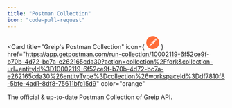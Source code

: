 ```yaml
---
title: "Postman Collection"
icon: "code-pull-request"
---
```


<Card
  title="Greip's Postman Collection"
  icon={
    <svg
      width="30px"
      height="30px"
      viewBox="0 0 256 256"
      version="1.1"
      xmlns="http://www.w3.org/2000/svg"
      xmlns:xlink="http://www.w3.org/1999/xlink"
      preserveAspectRatio="xMidYMid"
    >
      <g>
        <path
          d="M254.953118,144.253071 C263.911504,74.1217108 214.38443,10.0052669 144.381048,1.04688158 C74.3776647,-7.9115038 10.0052669,41.6155696 1.04688158,111.618952 C-7.9115038,181.622335 41.6155696,245.866756 111.618952,254.953118 C181.750312,263.911504 245.866756,214.38443 254.953118,144.253071 Z"
          fill="#FF6C37"
        ></path>
        <g transform="translate(50.181225, 45.198924)">
          <path
            d="M124.018448,36.9853339 L70.012182,90.9916 L54.7829269,75.7623449 C107.893354,22.6519173 113.140409,27.2590869 124.018448,36.9853339 L124.018448,36.9853339 Z"
            fill="#FFFFFF"
          ></path>
          <path
            d="M70.012182,92.2713693 C69.6282512,92.2713693 69.3722974,92.1433924 69.1163435,91.8874385 L53.7591114,76.6581834 C53.2472037,76.1462757 53.2472037,75.3784141 53.7591114,74.8665063 C107.765378,20.8602402 113.396363,25.9793176 124.78631,36.2174723 C125.042264,36.4734262 125.170241,36.72938 125.170241,37.1133108 C125.170241,37.4972416 125.042264,37.7531955 124.78631,38.0091494 L70.7800436,91.8874385 C70.6520667,92.1433924 70.2681359,92.2713693 70.012182,92.2713693 Z M56.574604,75.7623449 L70.012182,89.1999229 L122.098794,37.1133108 C112.628501,28.6668332 106.229654,26.1072945 56.574604,75.7623449 L56.574604,75.7623449 Z"
            fill="#FF6C37"
          ></path>
          <path
            d="M85.497391,106.476809 L70.7800436,91.7594616 L124.78631,37.7531955 C139.247703,52.342566 117.619601,76.0182987 85.497391,106.476809 Z"
            fill="#FFFFFF"
          ></path>
          <path
            d="M85.497391,107.756578 C85.1134602,107.756578 84.8575064,107.628601 84.6015525,107.372648 L69.8842051,92.6553001 C69.6282512,92.3993463 69.6282512,92.1433924 69.6282512,91.7594616 C69.6282512,91.3755308 69.7562282,91.1195769 70.012182,90.8636231 L124.018448,36.857357 C124.530356,36.3454492 125.298217,36.3454492 125.810125,36.857357 C129.137525,39.9288034 130.929203,44.2800191 130.801226,48.7592118 C130.545272,62.9646515 114.420178,81.0093992 86.5212065,107.372648 C86.1372757,107.628601 85.7533449,107.756578 85.497391,107.756578 L85.497391,107.756578 Z M72.5717207,91.7594616 C80.7622445,100.077962 84.2176217,103.405363 85.497391,104.685132 C106.997516,84.2088225 127.857756,63.2206053 127.985733,48.7592118 C128.11371,45.4318115 126.833941,42.1044113 124.658333,39.5448726 L72.5717207,91.7594616 Z"
            fill="#FF6C37"
          ></path>
          <path
            d="M55.0388808,76.1462757 L65.9169201,87.024315 C66.172874,87.2802689 66.172874,87.5362228 65.9169201,87.7921767 C65.7889432,87.9201536 65.7889432,87.9201536 65.6609663,87.9201536 L43.1370259,92.7832771 C41.9852335,92.911254 40.961418,92.1433924 40.7054642,90.9916 C40.5774872,90.3517153 40.8334411,89.7118307 41.2173719,89.3278999 L54.2710192,76.2742526 C54.526973,76.0182987 54.9109038,75.8903218 55.0388808,76.1462757 Z"
            fill="#FFFFFF"
          ></path>
          <path
            d="M42.7530951,94.0630464 C40.8334411,94.0630464 39.4256948,92.5273232 39.4256948,90.6076692 C39.4256948,89.7118307 39.8096256,88.8159921 40.4495103,88.1761075 L53.5031576,75.1224602 C54.2710192,74.4825755 55.2948346,74.4825755 56.0626962,75.1224602 L66.9407356,86.0004996 C67.7085972,86.6403842 67.7085972,87.7921767 66.9407356,88.5600383 C66.6847817,88.8159921 66.4288279,88.9439691 66.0448971,89.071946 L43.5209567,93.9350695 C43.2650028,93.9350695 43.009049,94.0630464 42.7530951,94.0630464 L42.7530951,94.0630464 Z M54.65495,77.5540219 L42.1132104,90.0957615 C41.8572566,90.3517153 41.7292796,90.7356461 41.9852335,91.1195769 C42.1132104,91.5035077 42.4971412,91.6314847 42.881072,91.5035077 L63.9972661,86.8963381 L54.65495,77.5540219 Z"
            fill="#FF6C37"
          ></path>
          <path
            d="M152.557304,7.03873136 C144.366781,-0.895838537 131.185156,-0.639884669 123.250587,7.67861603 C115.316017,15.9971167 115.57197,29.050764 123.890471,36.9853339 C130.673249,43.5121575 140.911403,44.6639499 148.97395,39.8008264 L134.38458,25.211456 L152.557304,7.03873136 Z"
            fill="#FFFFFF"
          ></path>
          <path
            d="M138.223888,44.0240653 C126.066079,44.0240653 116.211855,34.1698413 116.211855,22.0120326 C116.211855,9.85422391 126.066079,-1.81866161e-14 138.223888,-1.81866161e-14 C143.854873,-1.81866161e-14 149.357881,2.17560788 153.453143,6.14289283 C153.709097,6.39884669 153.837074,6.65480056 153.837074,7.03873136 C153.837074,7.42266217 153.709097,7.67861603 153.453143,7.9345699 L136.176257,25.211456 L149.741812,38.777011 C150.25372,39.2889187 150.25372,40.0567803 149.741812,40.568688 C149.613835,40.696665 149.613835,40.696665 149.485858,40.8246419 C146.158458,42.8722729 142.191173,44.0240653 138.223888,44.0240653 Z M138.223888,2.68751561 C127.473825,2.68751561 118.771394,11.3899471 118.899371,22.1400096 C118.899371,32.890072 127.601802,41.5925035 138.351865,41.4645266 C141.295334,41.4645266 144.238804,40.8246419 146.926319,39.4168956 L133.488741,26.1072945 C133.232787,25.8513406 133.10481,25.5953868 133.10481,25.211456 C133.10481,24.8275252 133.232787,24.5715713 133.488741,24.3156174 L150.63765,7.1667083 C147.182273,4.22323882 142.831057,2.68751561 138.223888,2.68751561 L138.223888,2.68751561 Z"
            fill="#FF6C37"
          ></path>
          <path
            d="M152.941235,7.42266217 L152.685281,7.1667083 L134.38458,25.211456 L148.845973,39.6728495 C150.25372,38.777011 151.661466,37.7531955 152.813258,36.6014031 C161.003782,28.5388563 161.003782,15.485209 152.941235,7.42266217 L152.941235,7.42266217 Z"
            fill="#FFFFFF"
          ></path>
          <path
            d="M148.97395,41.0805958 C148.590019,41.0805958 148.334066,40.9526188 148.078112,40.696665 L133.488741,26.1072945 C133.232787,25.8513406 133.10481,25.5953868 133.10481,25.211456 C133.10481,24.8275252 133.232787,24.5715713 133.488741,24.3156174 L151.661466,6.14289283 C152.173374,5.63098509 152.941235,5.63098509 153.453143,6.14289283 L153.837074,6.39884669 C162.411528,14.9733013 162.411528,28.7948101 153.965051,37.4972416 C152.685281,38.777011 151.277535,39.9288034 149.741812,40.8246419 C149.357881,40.9526188 149.101927,41.0805958 148.97395,41.0805958 L148.97395,41.0805958 Z M136.176257,25.211456 L149.101927,38.1371263 C150.125743,37.4972416 151.149558,36.6014031 151.91742,35.8335415 C159.212105,28.5388563 159.596036,16.6370014 152.557304,8.95838537 L136.176257,25.211456 Z"
            fill="#FF6C37"
          ></path>
          <path
            d="M126.194056,39.2889187 C123.12261,36.2174723 118.131509,36.2174723 115.060063,39.2889187 L66.8127587,87.5362228 L74.8753055,95.5987696 L125.938102,50.8068428 C129.265502,47.9913502 129.521456,43.0002498 126.705964,39.6728495 C126.45001,39.5448726 126.322033,39.4168956 126.194056,39.2889187 L126.194056,39.2889187 Z"
            fill="#FFFFFF"
          ></path>
          <path
            d="M74.7473286,96.878539 C74.3633978,96.878539 74.1074439,96.750562 73.85149,96.4946082 L65.7889432,88.4320613 C65.2770355,87.9201536 65.2770355,87.152292 65.7889432,86.6403842 L114.036247,38.3930802 C117.619601,34.809726 123.378563,34.809726 126.961918,38.3930802 C130.545272,41.9764343 130.545272,47.7353963 126.961918,51.3187505 C126.833941,51.4467274 126.705964,51.5747044 126.577987,51.7026813 L75.5151902,96.4946082 C75.3872133,96.750562 75.1312594,96.878539 74.7473286,96.878539 L74.7473286,96.878539 Z M68.6044358,87.5362228 L74.8753055,93.8070925 L125.042264,49.7830273 C127.857756,47.4794425 128.11371,43.2562037 125.810125,40.4407111 C123.50654,37.6252186 119.283302,37.3692647 116.467809,39.6728495 C116.339832,39.8008264 116.211855,39.9288034 115.955901,40.0567803 L68.6044358,87.5362228 Z"
            fill="#FF6C37"
          ></path>
          <path
            d="M29.8274248,142.438327 C29.3155171,142.694281 29.0595632,143.206189 29.1875401,143.718097 L31.363148,152.932436 C31.8750557,154.212205 31.1071941,155.747929 29.6994479,156.131859 C28.6756324,156.51579 27.52384,156.131859 26.8839553,155.363998 L12.8064926,141.414512 L58.7502118,95.4707927 L74.6193516,95.7267466 L85.3694141,106.476809 C82.8098754,108.652417 67.3246664,123.625718 29.8274248,142.438327 L29.8274248,142.438327 Z"
            fill="#FFFFFF"
          ></path>
          <path
            d="M28.8036093,157.411629 C27.7797938,157.411629 26.7559784,157.027698 26.1160937,156.259836 L12.1666079,142.31035 C11.910654,142.054397 11.7826771,141.798443 11.7826771,141.414512 C11.7826771,141.030581 11.910654,140.774627 12.1666079,140.518673 L58.1103272,94.5749541 C58.366281,94.3190003 58.7502118,94.1910233 59.0061657,94.1910233 L74.8753055,94.4469772 C75.2592363,94.4469772 75.5151902,94.5749541 75.7711441,94.830908 L86.5212065,105.58097 C86.7771604,105.836924 86.9051373,106.220855 86.9051373,106.604786 C86.9051373,106.988717 86.7771604,107.244671 86.3932296,107.500624 L85.497391,108.268486 C71.931836,120.170341 53.5031576,132.072196 30.5952864,143.462143 L32.7708943,152.548505 C33.1548251,154.212205 32.3869635,156.003882 30.8512403,156.899721 C30.0833787,157.283652 29.443494,157.411629 28.8036093,157.411629 Z M14.7261466,141.414512 L27.9077708,154.468159 C28.2917016,155.108044 29.0595632,155.363998 29.6994479,154.980067 C30.3393325,154.596136 30.5952864,153.828275 30.2113556,153.18839 L28.0357477,143.974051 C27.7797938,142.822258 28.2917016,141.798443 29.3155171,141.286535 C51.9674343,129.896588 70.2681359,118.12271 83.705714,106.476809 L74.2354208,97.0065159 L59.5180734,96.750562 L14.7261466,141.414512 Z"
            fill="#FF6C37"
          ></path>
          <path
            d="M1.9284532,152.420528 L12.9344695,141.414512 L29.3155171,157.795559 L3.20822254,156.003882 C2.05643013,155.875905 1.28856853,154.85209 1.41654546,153.700298 C1.41654546,153.18839 1.5445224,152.676482 1.9284532,152.420528 L1.9284532,152.420528 Z"
            fill="#FFFFFF"
          ></path>
          <path
            d="M29.3155171,158.947352 L3.0802456,157.155675 C1.16059159,157.027698 -0.119177745,155.363998 0.00879918845,153.444344 C0.136776122,152.676482 0.39272999,151.908621 1.03261466,151.396713 L12.038631,140.390696 C12.5505387,139.878789 13.3184003,139.878789 13.830308,140.390696 L30.2113556,156.771744 C30.5952864,157.155675 30.7232633,157.667583 30.4673095,158.17949 C30.2113556,158.691398 29.8274248,158.947352 29.3155171,158.947352 L29.3155171,158.947352 Z M12.9344695,143.206189 L2.82429173,153.316367 C2.44036093,153.572321 2.44036093,154.212205 2.82429173,154.468159 C2.95226867,154.596136 3.0802456,154.724113 3.33619947,154.724113 L25.9881168,156.259836 L12.9344695,143.206189 Z"
            fill="#FF6C37"
          ></path>
          <path
            d="M54.2710192,101.357732 C53.5031576,101.357732 52.9912498,100.717847 52.9912498,100.077962 C52.9912498,99.6940315 53.1192268,99.4380776 53.3751806,99.1821238 L65.7889432,86.7683612 C66.3008509,86.2564534 67.0687125,86.2564534 67.5806203,86.7683612 L75.6431671,94.830908 C76.0270979,95.2148388 76.1550749,95.5987696 76.0270979,96.1106774 C75.899121,96.4946082 75.5151902,96.878539 75.0032825,97.0065159 L54.526973,101.357732 C54.3989961,101.357732 54.2710192,101.357732 54.2710192,101.357732 L54.2710192,101.357732 Z M66.6847817,89.4558768 L58.2383041,97.9023544 L72.059813,94.9588849 L66.6847817,89.4558768 Z"
            fill="#FF6C37"
          ></path>
          <path
            d="M74.6193516,95.7267466 L60.5418889,98.798193 C59.5180734,99.0541468 58.494258,98.4142622 58.2383041,97.3904467 C58.1103272,96.750562 58.2383041,96.1106774 58.7502118,95.5987696 L66.5568048,87.7921767 L74.6193516,95.7267466 Z"
            fill="#FFFFFF"
          ></path>
          <path
            d="M60.2859351,100.077962 C58.494258,100.077962 57.0865117,98.670216 57.0865117,96.878539 C57.0865117,95.9827004 57.4704425,95.2148388 57.9823502,94.5749541 L65.7889432,86.7683612 C66.3008509,86.2564534 67.0687125,86.2564534 67.5806203,86.7683612 L75.6431671,94.830908 C76.0270979,95.2148388 76.1550749,95.5987696 76.0270979,96.1106774 C75.899121,96.4946082 75.5151902,96.878539 75.0032825,97.0065159 L60.9258197,100.077962 C60.6698659,100.077962 60.413912,100.077962 60.2859351,100.077962 L60.2859351,100.077962 Z M66.6847817,89.4558768 L59.7740273,96.3666312 C59.5180734,96.6225851 59.5180734,96.878539 59.6460504,97.1344928 C59.7740273,97.3904467 60.0299812,97.5184236 60.413912,97.5184236 L72.1877899,94.9588849 L66.6847817,89.4558768 Z"
            fill="#FF6C37"
          ></path>
          <path
            d="M153.069212,19.7084478 C152.813258,18.9405862 151.91742,18.5566554 151.149558,18.8126093 C150.381697,19.0685632 149.997766,19.9644017 150.25372,20.7322633 C150.25372,20.8602402 150.381697,20.9882172 150.381697,21.1161941 C151.149558,22.6519173 150.893604,24.5715713 149.869789,25.9793176 C149.357881,26.6192023 149.485858,27.5150408 149.997766,28.0269485 C150.63765,28.5388563 151.533489,28.4108793 152.045397,27.7709947 C153.965051,25.3394329 154.348981,22.2679865 153.069212,19.7084478 L153.069212,19.7084478 Z"
            fill="#FF6C37"
          ></path>
        </g>
      </g>
    </svg>
  }
  href="https://app.getpostman.com/run-collection/10002119-6f52ce9f-b70b-4d72-bc7a-e262165cda30?action=collection%2Ffork&collection-url=entityId%3D10002119-6f52ce9f-b70b-4d72-bc7a-e262165cda30%26entityType%3Dcollection%26workspaceId%3Ddf7810f8-5bfe-4ad1-8df8-75611bfc15d9"
  color="orange"
>
  The official & up-to-date Postman Collection of Greip API.
</Card>
